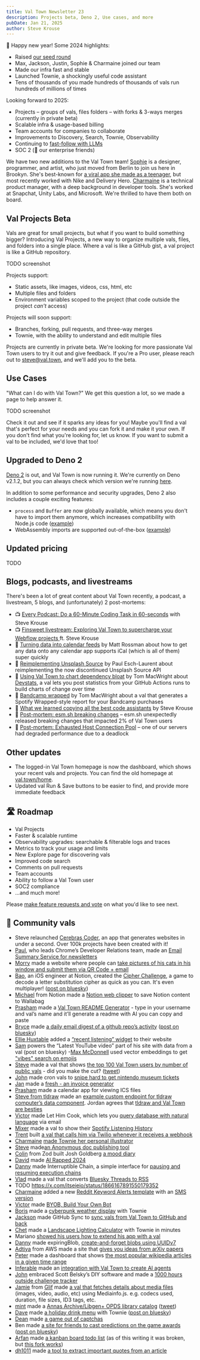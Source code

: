 ```yaml
---
title: Val Town Newsletter 23
description: Projects beta, Deno 2, Use cases, and more
pubDate: Jan 21, 2025
author: Steve Krouse
---
```



🥳 Happy new year! Some 2024 highlights:

- Raised [our seed round](/blog/seed)
- Max, Jackson, Justin, Sophie & Charmaine joined our team
- Made our infra fast and stable
- Launched Townie, a shockingly useful code assistant
- Tens of thousands of you made hundreds of thousands of vals run hundreds of millions of times

Looking forward to 2025:

- Projects – groups of vals, files folders – with forks & 3-ways merges (currently in private beta)
- Scalable infra & usage-based billing
- Team accounts for companies to collaborate
- Improvements to Discovery, Search, Townie, Observability
- Continuing to [fast-follow with LLMs](/blog/fast-follow/)
- SOC 2 (👋 our enterprise friends)

We have two new additions to the Val Town team! [Sophie](https://sophiehouser.com/) is a designer, programmer, and artist, who just moved from Berlin to join us here in Brookyn. She's best-known for [a viral app she made as a teenager](https://sophiehouser.com/tampon-run-), but most recently worked with Nike and Delivery Hero. [Charmaine](https://www.charmaineklee.com/) is a technical product manager, with a deep background in developer tools. She's worked at Snapchat, Unity Labs, and Microsoft. We're thrilled to have them both on board.

## Val Projects Beta

Vals are great for small projects, but what if you want to build something bigger? Introducing Val Projects, a new way to organize multiple vals, files, and folders into a single place. Where a val is like a GitHub gist, a val project is like a GitHub repository.

TODO screenshot

Projects support:

- Static assets, like images, videos, css, html, etc
- Multiple files and folders
- Environment variables scoped to the project (that code outside the project _can't_ access)

Projects will soon support:

- Branches, forking, pull requests, and three-way merges
- Townie, with the ability to understand and edit multiple files

Projects are currently in private beta. We're looking for more passionate Val Town users to try it out and give feedback. If you're a Pro user, please reach out to steve@val.town, and we'll add you to the beta.

## Use Cases

"What can I do with Val Town?" We get this question a lot, so we made a page to help answer it.

TODO screenshot

Check it out and see if it sparks any ideas for you! Maybe you'll find a val that's perfect for your needs and you can fork it and make it your own. If you don't find what you're looking for, let us know. If you want to submit a val to be included, we'd love that too!

## Upgraded to Deno 2

[Deno 2](https://deno.com/blog/v2.0) is out, and Val Town is now running it. We're currently on Deno v2.1.2, but you can always check which version we're running [here](https://www.val.town/v/std/deno_version).

In addition to some performance and security upgrades, Deno 2 also includes a couple exciting features:

- `process` and `Buffer` are now globally available, which means you don't have to import them anymore, which increases compatibility with Node.js code ([example](https://www.val.town/v/stevekrouse/processBufferDeno2Example))
- WebAssembly imports are supported out-of-the-box ([example](https://www.val.town/v/just_be/deno2wasmExample))

## Updated pricing

TODO

## Blogs, podcasts, and livestreams

There's been a lot of great content about Val Town recently, a podcast, a livestream, 5 blogs, and (unfortunately) 2 post-mortems:

- 📺 [Every Podcast: Do a 60-Minute Coding Task in 60-seconds](https://x.com/danshipper/status/1864324178901651828) with Steve Krouse
- 📺 [Finsweet livestream: Exploring Val Town to supercharge your Webflow projects ](https://www.youtube.com/watch?v=Cm-yqc8Hve8) ft. Steve Krouse
- 📝 [Turning data into calendar feeds](https://mattrossman.com/2025/01/06/turning-data-into-calendar-feeds) by Matt Rossman about how to get any data onto any calendar app supports iCal (which is all of them) super quickly
- 📝 [Reimplementing Unsplash Source](https://paul.af/reimplementing-unsplash-source) by Paul Esch-Laurent about reimplementing the now discontinued Unsplash Source API
- 📝 [Using Val Town to chart dependency bloat](https://blog.val.town/blog/devstats/) by Tom MacWright about [Devstats](https://www.val.town/v/tmcw/devstats), a val lets you post statistics from your GitHub Actions runs to build charts of change over time
- 📝 [Bandcamp wrapped](https://macwright.com/2024/12/06/bandcamp-wrapped) by Tom MacWright about a val that generates a Spotify Wrapped-style report for your Bandcamp purchases
- 📝 [What we learned copying all the best code assistants](https://blog.val.town/blog/fast-follow/) by Steve Krouse
- 📝 [Post-mortem: esm.sh breaking changes](https://blog.val.town/blog/post-mortem-esm-sh/) – esm.sh unexpectedly released breaking changes that impacted 2% of Val Town users
- 📝 [Post-mortem: Exhausted Host Connection Pool](https://blog.val.town/blog/post-mortem-exhausted-host-connection-pool/) – one of our servers had degraded performance due to a deadlock

## Other updates

- The logged-in Val Town homepage is now the dashboard, which shows your recent vals and projects. You can find the old homepage at [val.town/home](https://www.val.town/home).
- Updated val Run & Save buttons to be easier to find, and provide more immediate feedback

## 🛣️ Roadmap

- Val Projects
- Faster & scalable runtime
- Observability upgrades: searchable & filterable logs and traces
- Metrics to track your usage and limits
- New Explore page for discovering vals
- Improved code search
- Comments on pull requests
- Team accounts
- Ability to follow a Val Town user
- SOC2 compliance
- ...and much more!

Please [make feature requests and vote](https://github.com/val-town/val-town-product/discussions?discussions) on what you'd like to see next.

## 🌟 Community vals

- Steve relaunched [Cerebras Coder](https://www.val.town/v/stevekrouse/cerebras_coder), an app that generates websites in under a second. Over 100k projects have been created with it!
- [Paul](https://www.val.town/u/paulkinlan), who leads Chrome’s Developer Relations team, made an [Email Summary Service for newsletters](https://paul.kinlan.me/projects/email-summary-service/)
- [Morry](https://wttdotm.com/) made a website where people can [take pictures of his cats in his window and submit them via QR Code + email](https://x.com/WTTDOTM/status/186654745801826339)
- [Bao](https://www.val.town/u/bao), an iOS engineer at Notion, created the [Cipher Challenge](https://www.val.town/v/bao/cipher), a game to decode a letter substitution cipher as quick as you can. It's even multiplayer! ([post on bluesky](https://bsky.app/profile/baolei.org/post/3leqdekcylk2g))
- [Michael](https://www.val.town/u/michaelfromyeg) from Notion made a [Notion web clipper](https://x.com/michaelfromyeg/status/1873087505224089742) to save Notion content to Wallabag
- [Prasham](https://www.val.town/u/prashamtrivedi) made a [Val Town README Generator](https://www.val.town/v/prashamtrivedi/valreadmegenerator) - type in your username and val’s name and it’ll generate a readme with AI you can copy and paste
- [Bryce](https://www.val.town/u/amoeba) made [a daily email digest of a github repo’s activity](https://www.val.town/v/amoeba/githubRepoDailyEmailDigest) ([post on bluesky](https://bsky.app/profile/stevekrouse.com/post/3ldsxj5xgrk2l))
- [Ellie Huxtable](https://www.val.town/u/ellie/forks) added a [“recent listening” widget](https://x.com/ellie_huxtable/status/1866590562620420550) to their website
- [Sam](https://www.val.town/u/samkingco) powers the “Latest YouTube video” part of his site with data from a val (post on bluesky) -[Max McDonnell](https://www.val.town/u/maxm) used vector embeddings to get ["vibes" search on emojis](https://www.val.town/v/maxm/emojiInstantSearch)
- [Steve](https://www.val.town/u/stevekrouse) made a val that shows [the top 100 Val Town users by number of public vals](https://www.val.town/v/stevekrouse/prolific) - did you make the cut? ([tweet](https://x.com/stevekrouse/status/1879282475823952138))
- [John](https://www.val.town/u/johnphamous) made cron vals to [snipe hard to get nintendo museum tickets](https://x.com/JohnPhamous/status/1877781209750913223)
- [Jan](https://www.val.town/u/yawnxyz) made a [fresh - an invoice generator](https://www.val.town/v/yawnxyz/fresh)
- [Prasham](https://www.val.town/u/prashamtrivedi) made a calendar app for viewing ICS files
- [Steve from tldraw](https://www.val.town/u/steveruizok) made an [example custom endpoint for tldraw computer’s data component](TODO). Jordan agrees that [tldraw and Val Town are besties](https://bsky.app/profile/jdan.me/post/3lefgekm73s2u)
- [Victor](https://www.val.town/u/vawogbemi/) made Let Him Cook, which lets you [query database with natural language](https://www.val.town/v/vawogbemi/lhc) via email
- [Mixer](https://www.val.town/u/mixer) made a val to show their [Spotify Listening History](https://mixer-listening.web.val.run/)
- [Trent](https://www.val.town/u/tr3ntg) built [a val that calls him via Twilio whenever it receives a webhook](https://www.val.town/v/tr3ntg/makeCallOnEmail)
- [Charmaine](https://www.val.town/u/charmaine) [made Townie her personal illustrator](https://x.com/charmaine_klee/status/1880307658013466712)
- [Steve](https://www.val.town/u/stevekrouse) made[an Anonymous doc publishing tool](https://x.com/stevekrouse/status/1874921337300623825)
- [Colin](https://www.val.town/u/colin) from Zod built Josh Goldberg [a mood diary](https://x.com/stevekrouse/status/1865049638429946311)
- [David](https://www.val.town/u/dthyresson) made [AI Rapped 2024](https://dthyresson-ai_rapped_2024.web.val.run/)
- [Danny](https://www.val.town/u/postpostscript) made Interruptible Chain, a simple interface for [pausing and resuming execution chains](https://www.val.town/v/postpostscript/interruptibleChain)
- [Vlad](https://www.val.town/u/vlad) made a val that converts [Bluesky Threads to RSS](https://vlad-blueskythreadtorss.web.val.run/)
- TODO https://x.com/itseieio/status/1866167891550179352
- [Charmaine](https://www.val.town/u/charmaine) added a new [Reddit Keyword Alerts template](https://www.val.town/v/valdottown/templateRedditAlert) with an [SMS version](https://www.val.town/v/charmaine/redditKeywordSMS)
- [Victor](https://www.val.town/u/vawogbemi/) made [BYOB, Build Your Own Bot](https://www.val.town/v/vawogbemi/BYOB)
- [Boris](https://www.val.town/u/boristane/) made a [cyberpunk weather display](<(https://x.com/boristane/status/1868010048225776000)>) with Townie
- [Jackson](https://www.val.town/u/jxnblk) made GitHub Sync to [sync vals from Val Town to GitHub and back](https://www.val.town/v/jxnblk/gitHubSync)
- [Chet](https://www.val.town/u/chet) made a [Landscape Lighting Calculator](https://x.com/ccorcos/status/1867769136274977119) with Townie in minutes
- Mariano [showed his users how to extend his app with a val](https://bsky.app/profile/marianoguerra.org/post/3lczyqqg6gs2y)
- [Danny](https://www.val.town/u/postpostscript) made expiringBlob, [create-and-forget blobs using UUIDv7](https://www.val.town/v/postpostscript/expiringBlob)
- [Adtiya](https://www.val.town/u/adiadd) from AWS made a site that [gives you ideas from arXiv papers](https://x.com/adiaddxyz/status/1871302483022426476)
- [Peter](https://www.val.town/u/peterqliu) made a dashboard that shows [the most popular wikipedia articles in a given time range](https://peterqliu-ww_top1k_dashboard.web.val.run/)
- [Inferable](https://www.val.town/u/inferable) made an [integration with Val Town to create AI agents](https://x.com/inferablehq/status/1879876394001555893)
- [John](https://x.com/John__Wetzel) embraced Scott Belsky’s DIY software and made a [1000 hours outside challenge tracker](https://x.com/John__Wetzel/status/1876000610413396075)
- [Jamie](https://www.val.town/u/jamiedubs) from [Glif](https://glif.app/) made [a val that fetches details about media files](https://www.val.town/v/jamiedubs/mediainfo) (images, video, audio, etc) using Mediainfo.js. e.g. codecs used, duration, file sizes, ID3 tags, etc.
- [mint](https://www.val.town/u/mintexists) made a [Annas Archive/Libgen+ OPDS library catalog](https://www.val.town/v/mintexists/libgenopds) ([tweet](https://x.com/eva_exists/status/1876104402605617277))
- [Dave](https://www.val.town/u/dave_smith) made [a holiday drink menu](https://www.val.town/v/dave_smith/holidaycocktailmenu) with Townie ([post on bluesky](https://bsky.app/profile/davesmith.dev/post/3ldycgviygs2v))
- [Dean](https://val.town/u/loading) made [a game out of captchas](https://loading-captcha.web.val.run/)
- Ben made [a site for friends to cast predictions on the game awards](https://gameawards.mitchinson.dev) ([post on bluesky](https://bsky.app/profile/mitchinson.dev/post/3ld7asiu4zs23))
- [Arfan](https://www.val.town/u/arfan) made [a kanban board todo list](https://www.val.town/v/arfan/kanbanTodoList) (as of this writing it was broken, but [this fork works](https://www.val.town/v/stevekrouse/kanbanTodoList))
- [dh1011](https://www.val.town/u/dh1011) made [a tool to extract important quotes from an article](https://www.val.town/v/dh1011/quoteExtractor)
